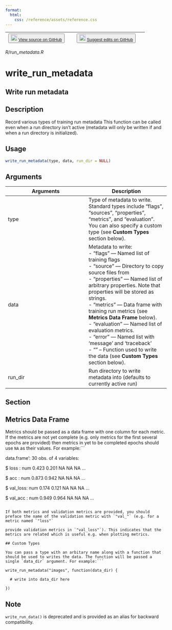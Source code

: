 ```yaml
---
format:
  html:
    css: /reference/assets/reference.css
---
```


| <button class="button"> ![](/reference/assets/GitHub-Mark-32px.png){width="20"} [View source on GitHub](https://github.com/rstudio/tfruns//blob/main/R/run_metadata.R) </button> | <button class="button"> ![](/reference/assets/GitHub-Mark-32px.png){width="20"} [Suggest edits on GitHub](https://github.com/rstudio/tfruns//edit/main/R/run_metadata.R) </button> |
|:------------------------------:|:--------------------------------------:|

*R/run_metadata.R*

# write_run_metadata

## Write run metadata

## Description
Record various types of training run metadata This function can be called even when a run directory isn't active (metadata will only be written if and when a run directory is initialized). 


## Usage
```r
write_run_metadata(type, data, run_dir = NULL) 
```

## Arguments
|Arguments|Description|
|---|---|
| type | Type of metadata to write. Standard types include "flags", "sources", "properties", "metrics", and "evaluation". You can also specify a custom type (see **Custom Types** section below). |
| data | Metadata to write: <br>- "flags" --- Named list of training flags <br>- "source" --- Directory to copy source files from <br>- "properties" --- Named list of arbitrary properties. Note that properties will be stored as strings. <br>- "metrics" --- Data frame with training run metrics (see **Metrics Data Frame** below). <br>- "evaluation" --- Named list of evaluation metrics. <br>- "error" --- Named list with 'message' and 'traceback' <br>- "<custom>" -- Function used to write the data (see **Custom Types** section below).  |
| run_dir | Run directory to write metadata into (defaults to currently active run) |


## Section

## Metrics Data Frame

Metrics should be passed as a data frame with one column for each metric. If the metrics are not yet complete (e.g. only metrics for the first several epochs are provided) then metrics in yet to be completed epochs should use `NA` as their values. For example:```

data.frame':	30 obs. of  4 variables: 

$ loss    : num  0.423 0.201 NA NA NA ... 

$ acc     : num  0.873 0.942 NA NA NA ... 

$ val_loss: num  0.174 0.121 NA NA NA ... 

$ val_acc : num  0.949 0.964 NA NA NA ... 

```

If both metrics and validation metrics are provided, you should preface the name of the validation metric with `"val_"` (e.g. for a metric named `"loss"`

provide validation metrics in `"val_loss"`). This indicates that the metrics are related which is useful e.g. when plotting metrics. 

## Custom Types

You can pass a type with an arbitary name along with a function that should be used to writes the data. The function will be passed a single `data_dir` argument. For example:```

write_run_metadata("images", function(data_dir) { 

  # write into data_dir here 

}) 

```


## Note
`write_run_data()` is deprecated and is provided as an alias for backward compatibility. 



